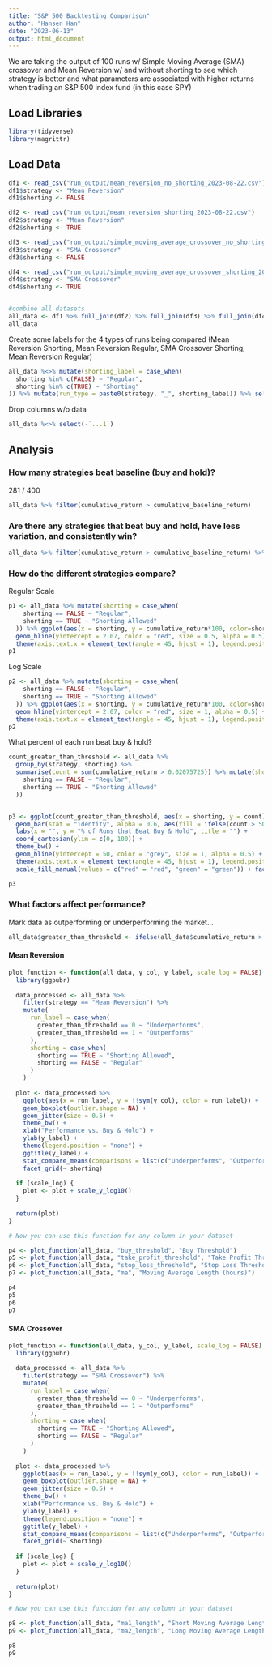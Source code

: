 ```yaml
---
title: "S&P 500 Backtesting Comparison"
author: "Hansen Han"
date: "2023-06-13"
output: html_document
---
```


We are taking the output of 100 runs w/ Simple Moving Average (SMA) crossover and Mean Reversion w/ and without shorting to see which strategy is better and what parameters are associated with higher returns when trading an S&P 500 index fund (in this case SPY)

## Load Libraries
```r
library(tidyverse)
library(magrittr)
```

## Load Data
```r
df1 <- read_csv("run_output/mean_reversion_no_shorting_2023-08-22.csv")
df1$strategy <- "Mean Reversion"
df1$shorting <- FALSE

df2 <- read_csv("run_output/mean_reversion_shorting_2023-08-22.csv")
df2$strategy <- "Mean Reversion"
df2$shorting <- TRUE

df3 <- read_csv("run_output/simple_moving_average_crossover_no_shorting_2023-08-22.csv")
df3$strategy <- "SMA Crossover"
df3$shorting <- FALSE

df4 <- read_csv("run_output/simple_moving_average_crossover_shorting_2023-08-22.csv")
df4$strategy <- "SMA Crossover"
df4$shorting <- TRUE


#combine all datasets
all_data <- df1 %>% full_join(df2) %>% full_join(df3) %>% full_join(df4)
all_data
```

Create some labels for the 4 types of runs being compared (Mean Reversion Shorting, Mean Reversion Regular, SMA Crossover Shorting, Mean Reversion Regular)
```r
all_data %<>% mutate(shorting_label = case_when(
  shorting %in% c(FALSE) ~ "Regular",
  shorting %in% c(TRUE) ~ "Shorting"
)) %>% mutate(run_type = paste0(strategy, "_", shorting_label)) %>% select(-shorting_label)
```

Drop columns w/o data
```r
all_data %<>% select(-`...1`)
```

## Analysis

### How many strategies beat baseline (buy and hold)?
281 / 400
```r
all_data %>% filter(cumulative_return > cumulative_baseline_return)
```

### Are there any strategies that beat buy and hold, have less variation, and consistently win?
```r
all_data %>% filter(cumulative_return > cumulative_baseline_return) %>% filter(strategy_quarterly_stdev < baseline_quarterly_stdev) %>% filter(quarters_beating_baseline_results > 0.5) %>% arrange(desc(cumulative_return)) 
```



### How do the different strategies compare?

Regular Scale
```r
p1 <- all_data %>% mutate(shorting = case_when(
    shorting == FALSE ~ "Regular",
    shorting == TRUE ~ "Shorting Allowed"
  )) %>% ggplot(aes(x = shorting, y = cumulative_return*100, color=shorting)) + geom_boxplot(outlier.shape = NA) + geom_jitter(size=0.5) + theme_bw() + xlab("") + ylab("Cumulative Return %") + theme(legend.position = "none") +
  geom_hline(yintercept = 2.07, color = "red", size = 0.5, alpha = 0.5) + facet_grid(~ strategy) +
  theme(axis.text.x = element_text(angle = 45, hjust = 1), legend.position = "none") 
p1 
```

Log Scale
```r
p2 <- all_data %>% mutate(shorting = case_when(
    shorting == FALSE ~ "Regular",
    shorting == TRUE ~ "Shorting Allowed"
  )) %>% ggplot(aes(x = shorting, y = cumulative_return*100, color=shorting)) + geom_boxplot(outlier.shape = NA) + geom_jitter(size=0.5) + theme_bw() + xlab("") + ylab("Cumulative Return % (log10)") + theme(legend.position = "none") + scale_y_log10() + coord_cartesian(ylim = c(0.01, 100)) +
  geom_hline(yintercept = 2.07, color = "red", size = 1, alpha = 0.5) + facet_grid(~ strategy) +
  theme(axis.text.x = element_text(angle = 45, hjust = 1), legend.position = "none")
p2
```

What percent of each run beat buy & hold? 
```r
count_greater_than_threshold <- all_data %>%
  group_by(strategy, shorting) %>%
  summarise(count = sum(cumulative_return > 0.02075725)) %>% mutate(shorting = case_when(
    shorting == FALSE ~ "Regular",
    shorting == TRUE ~ "Shorting Allowed"
  )) 


p3 <- ggplot(count_greater_than_threshold, aes(x = shorting, y = count)) +
  geom_bar(stat = "identity", alpha = 0.6, aes(fill = ifelse(count > 50, "green", "red"))) +
  labs(x = "", y = "% of Runs that Beat Buy & Hold", title = "") +
  coord_cartesian(ylim = c(0, 100)) +
  theme_bw() +
  geom_hline(yintercept = 50, color = "grey", size = 1, alpha = 0.5) +
  theme(axis.text.x = element_text(angle = 45, hjust = 1), legend.position = "none") +
  scale_fill_manual(values = c("red" = "red", "green" = "green")) + facet_grid(~ strategy)

p3
```

### What factors affect performance? 

Mark data as outperforming or underperforming the market...
```r
all_data$greater_than_threshold <- ifelse(all_data$cumulative_return > 0.02075725, 1, 0)
```

#### Mean Reversion

```r
plot_function <- function(all_data, y_col, y_label, scale_log = FALSE) {
  library(ggpubr)
  
  data_processed <- all_data %>%
    filter(strategy == "Mean Reversion") %>%
    mutate(
      run_label = case_when(
        greater_than_threshold == 0 ~ "Underperforms",
        greater_than_threshold == 1 ~ "Outperforms"
      ),
      shorting = case_when(
        shorting == TRUE ~ "Shorting Allowed",
        shorting == FALSE ~ "Regular"
      )
    )
  
  plot <- data_processed %>%
    ggplot(aes(x = run_label, y = !!sym(y_col), color = run_label)) +
    geom_boxplot(outlier.shape = NA) +
    geom_jitter(size = 0.5) +
    theme_bw() +
    xlab("Performance vs. Buy & Hold") +
    ylab(y_label) +
    theme(legend.position = "none") +
    ggtitle(y_label) +
    stat_compare_means(comparisons = list(c("Underperforms", "Outperforms"))) +
    facet_grid(~ shorting)
  
  if (scale_log) {
    plot <- plot + scale_y_log10()
  }
  
  return(plot)
}

# Now you can use this function for any column in your dataset

p4 <- plot_function(all_data, "buy_threshold", "Buy Threshold")
p5 <- plot_function(all_data, "take_profit_threshold", "Take Profit Threshold")
p6 <- plot_function(all_data, "stop_loss_threshold", "Stop Loss Threshold")
p7 <- plot_function(all_data, "ma", "Moving Average Length (hours)")

p4
p5
p6
p7
```

#### SMA Crossover

```r
plot_function <- function(all_data, y_col, y_label, scale_log = FALSE) {
  library(ggpubr)
  
  data_processed <- all_data %>%
    filter(strategy == "SMA Crossover") %>%
    mutate(
      run_label = case_when(
        greater_than_threshold == 0 ~ "Underperforms",
        greater_than_threshold == 1 ~ "Outperforms"
      ),
      shorting = case_when(
        shorting == TRUE ~ "Shorting Allowed",
        shorting == FALSE ~ "Regular"
      )
    )
  
  plot <- data_processed %>%
    ggplot(aes(x = run_label, y = !!sym(y_col), color = run_label)) +
    geom_boxplot(outlier.shape = NA) +
    geom_jitter(size = 0.5) +
    theme_bw() +
    xlab("Performance vs. Buy & Hold") +
    ylab(y_label) +
    theme(legend.position = "none") +
    ggtitle(y_label) +
    stat_compare_means(comparisons = list(c("Underperforms", "Outperforms"))) +
    facet_grid(~ shorting)
  
  if (scale_log) {
    plot <- plot + scale_y_log10()
  }
  
  return(plot)
}

# Now you can use this function for any column in your dataset

p8 <- plot_function(all_data, "ma1_length", "Short Moving Average Length (MA1)")
p9 <- plot_function(all_data, "ma2_length", "Long Moving Average Length (MA2)")

p8
p9
```